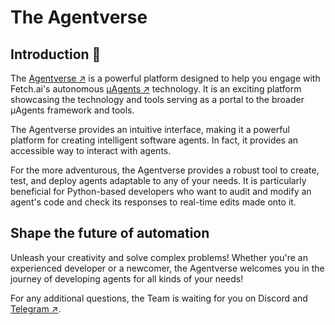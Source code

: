 # The Agentverse

## Introduction 🚀

The [Agentverse ↗️](https://agentverse.ai/) is a powerful platform designed to help you engage with Fetch.ai's autonomous [μAgents ↗️](/concepts/agents/agents.md) technology. It is an exciting platform showcasing the technology and tools serving as a portal to the broader μAgents framework and tools.

The Agentverse provides an intuitive interface, making it a powerful platform for creating intelligent software agents. In fact, it  provides an accessible way to interact with agents.

For the more adventurous, the Agentverse provides a robust tool to create, test, and deploy agents adaptable to any of your needs. It is particularly beneficial for Python-based developers who want to audit and modify an agent's code and check its responses to real-time edits made onto it.

## Shape the future of automation

Unleash your creativity and solve complex problems! Whether you're an experienced developer or a newcomer, the Agentverse welcomes you in the journey of developing agents for all kinds of your needs!

For any additional questions, the Team is waiting for you on Discord and [Telegram ↗️](https://t.me/fetch_ai).
